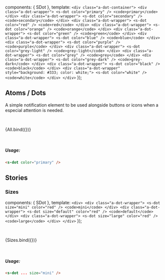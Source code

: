
<Meta title='Atoms/Dot' component={SDot} />

<style>{`
    .a-dot-container {
      display: flex;
      width: 100%;
    }
   .a-dot-wrapper {
     display: inline-block;
     text-align: center;
     vertical-align: middle;
     margin: 0 4px;
     flex: auto;
   }
   .a-dot-wrapper > code {
     display: block;
     margin-top: 8px;
   }
`}</style>

  components: { SDot },
  template: `
    <div class="a-dot-container">
      <div class="a-dot-wrapper">
        <s-dot color="primary" />
        <code>primary</code>
      </div>
      <div class="a-dot-wrapper">
        <s-dot color="secondary" />
        <code>secondary</code>
      </div>
      <div class="a-dot-wrapper">
        <s-dot color="red" />
        <code>red</code>
      </div>
      <div class="a-dot-wrapper">
        <s-dot color="orange" />
        <code>orange</code>
      </div>
      <div class="a-dot-wrapper">
        <s-dot color="green" />
        <code>green</code>
      </div>
      <div class="a-dot-wrapper">
        <s-dot color="blue" />
        <code>blue</code>
      </div>
      <div class="a-dot-wrapper">
        <s-dot color="purple" />
        <code>purple</code>
      </div>
      <div class="a-dot-wrapper">
        <s-dot color="grey-light" />
        <code>grey-light</code>
      </div>
      <div class="a-dot-wrapper">
        <s-dot color="grey" />
        <code>grey</code>
      </div>
      <div class="a-dot-wrapper">
        <s-dot color="grey-dark" />
        <code>grey-dark</code>
      </div>
      <div class="a-dot-wrapper">
        <s-dot color="black" />
        <code>black</code>
      </div>
      <div class="a-dot-wrapper" style="background: #333; color: white;">
        <s-dot color="white" />
        <code>white</code>
      </div>
    </div>
  `
});

## Atoms / Dots

A simple notification element to be used alongside buttons or icons when a especial attention is needed.

<br />

<Story name='All'>{All.bind({})}</Story>

<p>
  <br />
</p>

##### Usage:

```html
<s-dot color="primary" />
```

<ArgsTable of={SDot} />

## Stories

### Sizes

  components: { SDot },
  template: `
    <div>
      <div class="a-dot-wrapper">
        <s-dot size="mini" color="red" />
        <code>mini</code>
      </div>
      <div class="a-dot-wrapper">
        <s-dot size="default" color="red" />
        <code>default</code>
      </div>
      <div class="a-dot-wrapper">
        <s-dot size="large" color="red" />
        <code>large</code>
      </div>
    </div>
  `
});

<br />

<Story name='Sizes'>{Sizes.bind({})}</Story>

<br />

##### Usage:

```html
<s-dot ... size="mini" />
```
